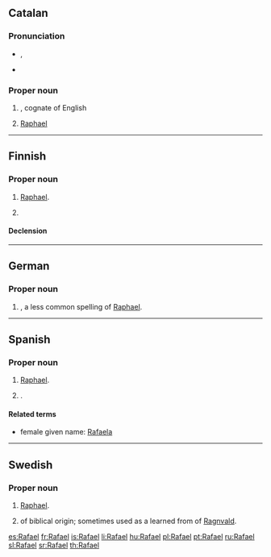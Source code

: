 ==Catalan==

===Pronunciation===
* {{IPA|/rəfə'ɛɫ/|lang=ca}}, {{X-SAMPA|/r@f@"E5/}}
* {{rhymes|ɛɫ|lang=ca}}

===Proper noun===
{{ca-proper noun|m}}

# {{given name|male|lang=ca}}, cognate of English {{term|Raphael|lang=en}}
# {{context|biblical character|lang=ca}} [[Raphael]]

----

==Finnish==

===Proper noun===
{{fi-proper noun}}

# {{context|biblical character|lang=fi}} [[Raphael]].
# {{given name|male|lang=fi}}

====Declension====
{{fi-decl-risti|Rafael|i=0}}

----

==German==

===Proper noun===
{{de-proper noun}}

# {{given name|male|lang=de}}, a less common spelling of [[Raphael]].

----

==Spanish==

===Proper noun===
{{head|es|proper noun|m}}

# {{context|biblical character|lang=es}} [[Raphael]].
# {{given name|male|lang=es}}.

====Related terms====
* female given name: [[Rafaela]]

----

==Swedish==

===Proper noun===
{{head|sv|proper noun}}

# {{context|biblical character|lang=sv}} [[Raphael]].
# {{given name|male|lang=sv}} of biblical origin; sometimes used as a learned from of [[Ragnvald]].

[[es:Rafael]]
[[fr:Rafael]]
[[is:Rafael]]
[[li:Rafael]]
[[hu:Rafael]]
[[pl:Rafael]]
[[pt:Rafael]]
[[ru:Rafael]]
[[sl:Rafael]]
[[sr:Rafael]]
[[th:Rafael]]